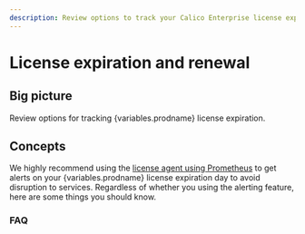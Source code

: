 ```yaml
---
description: Review options to track your Calico Enterprise license expiration.
---
```


# License expiration and renewal


## Big picture

Review options for tracking {variables.prodname} license expiration.

## Concepts

We highly recommend using the [license agent using Prometheus](monitor/metrics/license-agent.mdx) to get alerts on your {variables.prodname} license expiration day to avoid disruption to services. Regardless of whether you using the alerting feature, here are some things you should know.

### FAQ

<License />
